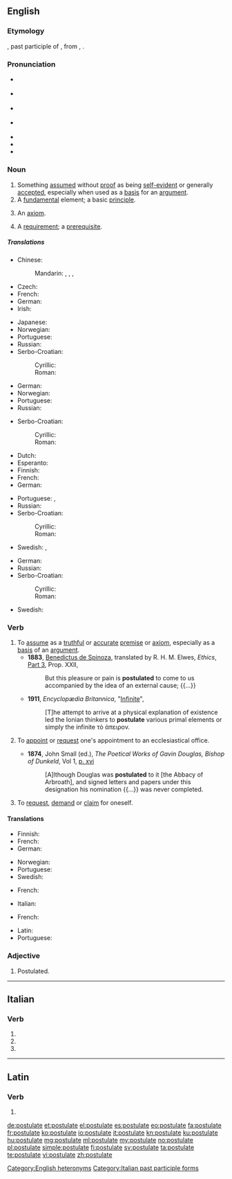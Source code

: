 ==English==
{{was wotd|2008|September|18}}
{{wikipedia}}

===Etymology===
{{etyl|ML.|en}} {{term|postulātum}}, past participle of {{term|postulāre||lang=la|to assume" later "to appoint or request ecclesiastical appointment|lang=la}}, from {{etyl|la|en}}, {{term|postulō||request|lang=la}}.

===Pronunciation===
* {{a|UK|noun}} {{IPA|/ˈpɒs.tjʊ.lət/|lang=en}}
* {{a|UK|verb}} {{IPA|/ˈpɒs.tjʊ.leɪt/|lang=en}}
* {{a|US|noun}} {{IPA|/ˈpɑs.tʃə.lət /|/ˈpɑs.tjə.lət/|lang=en}}
* {{a|US|verb}} {{IPA|/ˈpɑs.tʃə.leɪt /|/ˈpɑs.tjə.leɪt/|lang=en}}
* {{audio|en-us-postulate-noun.ogg|Audio (US, noun)|lang=en}}
* {{audio|en-us-postulate-verb.ogg|Audio (US, verb)|lang=en}}
* {{hyphenation|pos|tu|late|lang=en}}

===Noun===
{{en-noun}}

# Something [[assume]]d without [[proof]] as being [[self-evident]] or generally [[accept]]ed, especially when used as a [[basis]] for an [[argument]].
# A [[fundamental]] element; a basic [[principle]].
# {{context|logic|lang=en}} An [[axiom]].
# A [[requirement]]; a [[prerequisite]].

=====Translations=====
{{trans-top|something assumed without proof as being self-evident or generally accepted}}
* Chinese:
*: Mandarin: {{t+|cmn|公設|sc=Hani}}, {{t+|cmn|公设|tr=gōngshè|sc=Hani}}, {{t+|cmn|公準|sc=Hani}}, {{t+|cmn|公准|tr=gōngzhǔn|sc=Hani}}
* Czech: {{t|cs|postulát|m}}
* French: {{t+|fr|postulat|m}}
* German: {{t+|de|Postulat|n}}
* Irish: {{t|ga|foshuíomh|m}}
{{trans-mid}}
* Japanese: {{t|ja|公準|tr= こうじゅん, kōjun|sc=Jpan}}
* Norwegian: {{t|no|postulat|n}}
* Portuguese: {{t+|pt|postulado|m}}
* Russian: {{t+|ru|постулат|m|tr=postulát|sc=Cyrl}}
* Serbo-Croatian:
*: Cyrillic: {{t|sh|постулат|m}}
*: Roman: {{t+|sh|postulat|m}}
{{trans-bottom}}

{{trans-top|fundamental element; basic principle}}
* German: {{t+|de|Postulat|n}}
* Norwegian: {{t|no|postulat|n}}
* Portuguese: {{t+|pt|postulado|m}}
* Russian: {{t+|ru|постулат|m|tr=postulát|sc=Cyrl}}
{{trans-mid}}
* Serbo-Croatian:
*: Cyrillic: {{t|sh|постулат|m}}
*: Roman: {{t+|sh|postulat|m}}
{{trans-bottom}}

{{trans-top|logic: an axiom}}
* Dutch: {{t+|nl|postulaat}}
* Esperanto: {{t|eo|postulato}}
* Finnish: {{t+|fi|oletus}}
* French: {{t+|fr|postulat|m}}
* German: {{t+|de|Postulat|n}}
{{trans-mid}}
* Portuguese: {{t+|pt|postulado|m}}, {{t+|pt|axioma|m}}
* Russian: {{t+|ru|постулат|m|tr=postulát|sc=Cyrl}}
* Serbo-Croatian:
*: Cyrillic: {{t|sh|постулат|m}}
*: Roman: {{t+|sh|postulat|m}}
* Swedish: {{t+|sv|postulat}}, {{t+|sv|axiom}}
{{trans-bottom}}

{{trans-top|requirement, prerequisite}}
* German: {{t+|de|Voraussetzung|f}}
* Russian: {{t+|ru|постулат|m|tr=postulát|sc=Cyrl}}
* Serbo-Croatian:
*: Cyrillic: {{t|sh|постулат|m}}
*: Roman: {{t+|sh|postulat|m}}
{{trans-mid}}
* Swedish: {{t+|sv|förutsättning|c}}
{{trans-bottom}}

===Verb===
{{en-verb|postulat}}

# To [[assume]] as a [[truthful]] or [[accurate]] [[premise]] or [[axiom]], especially as a [[basis]] of an [[argument]].
#* '''1883''', [[w:Benedictus de Spinoza|Benedictus de Spinoza]], translated by R. H. M. Elwes, ''Ethics'', [[s:Ethics_(Spinoza)/Part_3|Part 3]], Prop. XXII,
#*: But this pleasure or pain is '''postulated''' to come to us accompanied by the idea of an external cause; {{...}}
#* '''1911''', ''Encyclopædia Britannica'', "[[s:1911_Encyclopædia_Britannica/Infinite|Infinite]]",
#*: [T]he attempt to arrive at a physical explanation of existence led the Ionian thinkers to '''postulate''' various primal elements or simply the infinite τὸ ἀπειρον.
# {{context|ambitransitive|Christianity|historical|lang=en}} To [[appoint]] or [[request]] one's appointment to an ecclesiastical office.
#* '''1874''', John Small (ed.), ''The Poetical Works of Gavin Douglas, Bishop of Dunkeld'', Vol 1, [http://books.google.ca/books?id=y-Q0AAAAMAAJ&pg=PR18-IA16&dq=postulated p. xvi]
#*: [A]lthough Douglas was '''postulated''' to it [the Abbacy of Arbroath], and signed letters and papers under this designation his nomination {{...}} was never completed.
# {{context|ambitransitive|obsolete|lang=en}} To [[request]], [[demand]] or [[claim]] for oneself.

====Translations====
{{trans-top|To assume as a premise}}
* Finnish: {{t|fi|postuloida}}
* French: {{t+|fr|postuler}}
* German: {{t+|de|postulieren}}
{{trans-mid}}
* Norwegian: {{t+|no|postulere}}
* Portuguese: {{t+|pt|postular}}
* Swedish: {{t+|sv|postulera}}
{{trans-bottom}}
{{trans-top|To appoint to an ecclesiastic position}}
* French: {{t+|fr|postuler}}
{{trans-mid}}
* Italian: {{t|it|postulare}}
{{trans-bottom}}
{{trans-top|To demand or claim}}
* French: {{t+|fr|postuler}}
{{trans-mid}}
* Latin: {{t|la|postulō}}
* Portuguese: {{t+|pt|postular}}
{{trans-bottom}}

===Adjective===
{{en-adj|-}}

# Postulated.
#: {{rfquotek|Hudibras}}

[[Category:English heteronyms]]

----

==Italian==

===Verb===
{{head|it|verb form}}

# {{inflection of|postulare||2|p|pres|indc|lang=it}}
# {{inflection of|postulare||2|p|impr|lang=it}}
# {{feminine plural of|postulato|lang=it}}

[[Category:Italian past participle forms]]

----

==Latin==

===Verb===
{{la-verb-form|postulāte}}

# {{inflection of|postulō||1|p|pres|actv|impr|lang=la}}

[[de:postulate]]
[[et:postulate]]
[[el:postulate]]
[[es:postulate]]
[[eo:postulate]]
[[fa:postulate]]
[[fr:postulate]]
[[ko:postulate]]
[[io:postulate]]
[[it:postulate]]
[[kn:postulate]]
[[ku:postulate]]
[[hu:postulate]]
[[mg:postulate]]
[[ml:postulate]]
[[my:postulate]]
[[no:postulate]]
[[pl:postulate]]
[[simple:postulate]]
[[fi:postulate]]
[[sv:postulate]]
[[ta:postulate]]
[[te:postulate]]
[[vi:postulate]]
[[zh:postulate]]